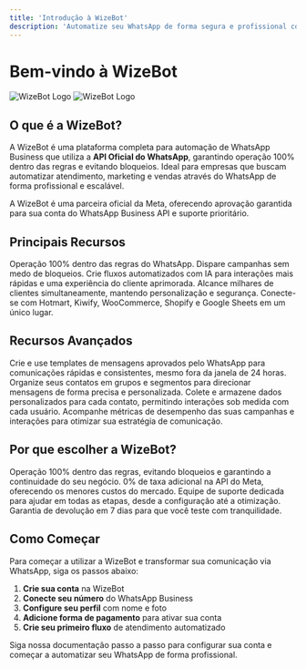 ```yaml
---
title: 'Introdução à WizeBot'
description: 'Automatize seu WhatsApp de forma segura e profissional com a API oficial'
---
```


# Bem-vindo à WizeBot

<img
  className="block dark:hidden"
  src="/images/hero-light.svg"
  alt="WizeBot Logo"
/>
<img
  className="hidden dark:block"
  src="/images/hero-dark.svg"
  alt="WizeBot Logo"
/>

## O que é a WizeBot?

A WizeBot é uma plataforma completa para automação de WhatsApp Business que utiliza a **API Oficial do WhatsApp**, garantindo operação 100% dentro das regras e evitando bloqueios. Ideal para empresas que buscam automatizar atendimento, marketing e vendas através do WhatsApp de forma profissional e escalável.

<Card title="Parceira Oficial Meta" icon="badge-check" iconType="duotone" color="#1968f0">
  A WizeBot é uma parceira oficial da Meta, oferecendo aprovação garantida para sua conta do WhatsApp Business API e suporte prioritário.
</Card>

## Principais Recursos

<CardGroup cols={2}>
  <Card title="API Oficial" icon="code" color="#1968f0">
    Operação 100% dentro das regras do WhatsApp. Dispare campanhas sem medo de bloqueios.
  </Card>
  <Card title="Automação Inteligente" icon="robot" color="#1968f0">
    Crie fluxos automatizados com IA para interações mais rápidas e uma experiência do cliente aprimorada.
  </Card>
  <Card title="Disparo em Massa" icon="paper-plane" color="#1968f0">
    Alcance milhares de clientes simultaneamente, mantendo personalização e segurança.
  </Card>
  <Card title="Integrações" icon="plug" color="#1968f0">
    Conecte-se com Hotmart, Kiwify, WooCommerce, Shopify e Google Sheets em um único lugar.
  </Card>
</CardGroup>

## Recursos Avançados

<AccordionGroup>
  <Accordion title="Modelos de Mensagem">
    Crie e use templates de mensagens aprovados pelo WhatsApp para comunicações rápidas e consistentes, mesmo fora da janela de 24 horas.
  </Accordion>
  <Accordion title="Segmentação de Assinantes">
    Organize seus contatos em grupos e segmentos para direcionar mensagens de forma precisa e personalizada.
  </Accordion>
  <Accordion title="Campos Personalizados">
    Colete e armazene dados personalizados para cada contato, permitindo interações sob medida com cada usuário.
  </Accordion>
  <Accordion title="Análises Detalhadas">
    Acompanhe métricas de desempenho das suas campanhas e interações para otimizar sua estratégia de comunicação.
  </Accordion>
</AccordionGroup>

## Por que escolher a WizeBot?

<Steps>
  <Step title="API Oficial do WhatsApp">
    Operação 100% dentro das regras, evitando bloqueios e garantindo a continuidade do seu negócio.
  </Step>
  <Step title="Sem Taxas Adicionais">
    0% de taxa adicional na API do Meta, oferecendo os menores custos do mercado.
  </Step>
  <Step title="Suporte Especializado">
    Equipe de suporte dedicada para ajudar em todas as etapas, desde a configuração até a otimização.
  </Step>
  <Step title="Garantia de Satisfação">
    Garantia de devolução em 7 dias para que você teste com tranquilidade.
  </Step>
</Steps>

## Como Começar

Para começar a utilizar a WizeBot e transformar sua comunicação via WhatsApp, siga os passos abaixo:

1. **Crie sua conta** na WizeBot
2. **Conecte seu número** do WhatsApp Business
3. **Configure seu perfil** com nome e foto
4. **Adicione forma de pagamento** para ativar sua conta
5. **Crie seu primeiro fluxo** de atendimento automatizado

<Card title="Pronto para começar?" icon="rocket" iconType="duotone" color="#1968f0">
  Siga nossa documentação passo a passo para configurar sua conta e começar a automatizar seu WhatsApp de forma profissional.
</Card>
